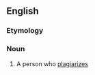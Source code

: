 ==English==

===Etymology===
{{suffix|en|plagiarize|er}}

===Noun===
{{en-noun}}

# A person who [[plagiarize]]s